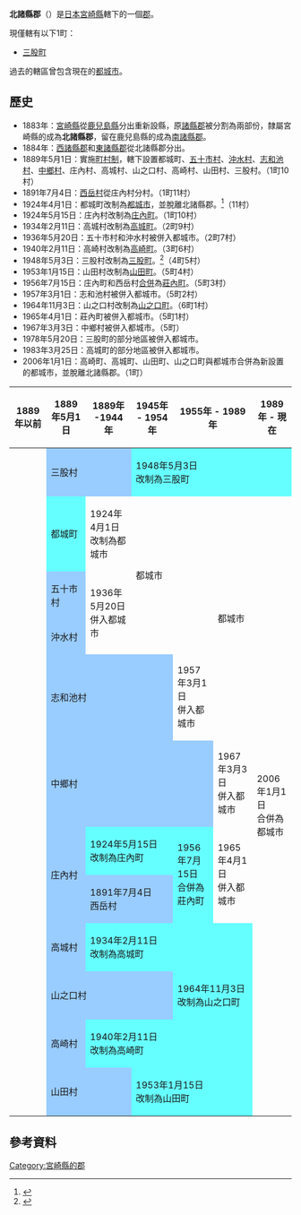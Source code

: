 {{日本郡
| 郡 = 北諸縣郡
| 日文原名 = 北諸県郡
| 平假名 = きたもろかたぐん
| 羅馬字拼音 = Kitamorokata-gun
| 地圖 =[[File:Mimata_in_Miyazaki_Prefecture.png|250px]]
| 都道府縣 = 宮崎縣
| 編號 = 
| 町 = 1
| 村 = 
| 經度 = 
| 緯度 = 
| 註記 = 
|}}
'''北諸縣郡'''（{{jpn|j=北諸県郡|hg=きたもろかたぐん|rm=Kitamorokata gun|f=y}}）是[[日本|日本]][[宮崎縣|宮崎縣]]轄下的一個[[郡|郡]]。

現僅轄有以下1町：
* [[三股町|三股町]]

過去的轄區曾包含現在的[[都城市|都城市]]。

==歷史==
* 1883年：[[宮崎縣|宮崎縣]]從[[鹿兒島縣|鹿兒島縣]]分出重新設縣，原[[諸縣郡|諸縣郡]]被分割為兩部份，隸屬宮崎縣的成為'''北諸縣郡'''，留在鹿兒島縣的成為[[南諸縣郡|南諸縣郡]]。
* 1884年：[[西諸縣郡|西諸縣郡]]和[[東諸縣郡|東諸縣郡]]從北諸縣郡分出。
* 1889年5月1日：實施[[町村制|町村制]]，轄下設置都城町、[[五十市村|五十市村]]、[[沖水村|沖水村]]、[[志和池村|志和池村]]、[[中鄉村_(宮崎縣)|中鄉村]]、庄內村、高城村、山之口村、高崎村、山田村、三股村。（1町10村）
* 1891年7月4日：[[西岳村|西岳村]]從庄內村分村。（1町11村）
* 1924年4月1日：都城町改制為[[都城市|都城市]]，並脫離北諸縣郡。<ref>{{Cite web| publisher=都城市政府| title=市的沿革| url=http://www.city.miyakonojo.miyazaki.jp/sinogaiyou/enkaku.jsp| accessdate=2008年9月28日| language=ja| deadurl=yes| archiveurl=https://web.archive.org/web/20080929134857/http://www.city.miyakonojo.miyazaki.jp/sinogaiyou/enkaku.jsp| archivedate=2008年9月29日}}</ref>（11村）
* 1924年5月15日：庄內村改制為[[庄內町_(宮崎縣)|庄內町]]。（1町10村）
* 1934年2月11日：高城村改制為[[高城町|高城町]]。（2町9村）
* 1936年5月20日：五十市村和沖水村被併入都城市。（2町7村）
* 1940年2月11日：高崎村改制為[[高崎町|高崎町]]。（3町6村）
* 1948年5月3日：三股村改制為[[三股町|三股町]]。<ref>{{Cite web| publisher=三股町公所| title=町的成長| url=http://www.town.mimata.miyazaki.jp/index.php?contents_id=00065| accessdate=2008年10月17日| language=ja| archive-url=https://web.archive.org/web/20070925082903/http://www.town.mimata.miyazaki.jp/index.php?contents_id=00065| archive-date=2007年9月25日| dead-url=yes}}</ref>（4町5村）
* 1953年1月15日：山田村改制為[[山田町_(宮崎縣)|山田町]]。（5町4村）
* 1956年7月15日：庄內町和西岳村[[市町村合併|合併]]為[[莊內町|莊內町]]。（5町3村）
* 1957年3月1日：志和池村被併入都城市。（5町2村）
* 1964年11月3日：山之口村改制為[[山之口町|山之口町]]。（6町1村）
* 1965年4月1日：莊內町被併入都城市。（5町1村）
* 1967年3月3日：中鄉村被併入都城市。（5町）
* 1978年5月20日：三股町的部分地區被併入都城市。
* 1983年3月25日：高城町的部分地區被併入都城市。
* 2006年1月1日：高崎町、高城町、山田町、山之口町與都城市合併為新設置的都城市，並脫離北諸縣郡。（1町）

{| class="wikitable" style="font-size:x-small"
! 1889年以前
! 1889年5月1日
! 1889年 -1944年
! 1945年 - 1954年
! colspan="2" | 1955年 - 1989年
! 1989年 - 現在
!現在
|-
|
| colspan=2 style="background-color:#9cf;" | 三股村
| colspan=5 style="background-color:#6ff;" | 1948年5月3日<br />改制為三股町
|-
|
| style="background-color:#6ff;" | 都城町
| 1924年4月1日<br />改制為都城市
| colspan=2 rowspan="3" | 都城市
| rowspan="4" | 都城市
| colspan=2 rowspan="11" | 2006年1月1日<br />合併為都城市
|-
|
| style="background-color:#9cf;" | 五十市村
| rowspan="2" | 1936年5月20日<br />併入都城市
|-
|
| style="background-color:#9cf;" | 沖水村
|-
|
| colspan=3 style="background-color:#9cf;" | 志和池村
| 1957年3月1日<br />併入都城市
|-
|
| colspan=4 style="background-color:#9cf;" | 中鄉村
| 1967年3月3日<br />併入都城市
|-
| rowspan=2 | 
| rowspan="2" style="background-color:#9cf;" | 庄內村
| colspan=2 style="background-color:#6ff;" | 1924年5月15日<br />改制為庄內町
| rowspan="2" style="background-color:#6ff;" | 1956年7月15日<br />合併為莊內町
| rowspan="2" | 1965年4月1日<br />併入都城市
|-
| colspan=2 style="background-color:#9cf;" | 1891年7月4日<br />西岳村
|-
|
| style="background-color:#9cf;" | 高城村
| colspan=4 style="background-color:#6ff;" | 1934年2月11日<br />改制為高城町
|-
|
| colspan=3 style="background-color:#9cf;" | 山之口村
| colspan="2" style="background-color:#6ff;" | 1964年11月3日<br />改制為山之口町
|-
|
| style="background-color:#9cf;" | 高崎村
| colspan=4 style="background-color:#6ff;" | 1940年2月11日<br />改制為高崎町
|-
|
| colspan=2 style="background-color:#9cf;" | 山田村
| colspan=3 style="background-color:#6ff;" | 1953年1月15日<br />改制為山田町
|}

==參考資料==
<div class="references-small">
<references />
</div>

{{宮崎縣}}

[[Category:宮崎縣的郡|Category:宮崎縣的郡]]